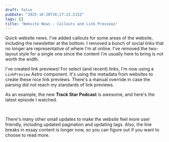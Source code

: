 ```yaml
---
draft: false
pubDate: "2025-10-20T16:27:22.215Z"
tags: []
title: "Website News - Callouts and Link Previews"
---
```


Quick website news. I've added callouts for some areas of the website, including the newsletter at the bottom.
I removed a bunch of social links that no longer are representative of where I'm at online.
I've removed the two-layout style for a single one since the content I'm usually here to bring is not worth the width.

I've created link previews! For select (and recent) links, I'm now using a `LinkPreview` Astro component.
It's using the metadata from websites to create these nice link previews.
There's a manual override in case the parsing did not reach my standards of link previews.

As an example, the new **Track Star Podcast** is awesome, and here's the latest episode I watched.


<LinkPreview
  url="https://podcasts.apple.com/us/podcast/the-track-star-podcast/id1836496108"
  title="The Track Star Podcast"
  description="Listen to Jack Coyne's The Track Star Podcast podcast on Apple Podcasts."
  image="https://is1-ssl.mzstatic.com/image/thumb/Podcasts211/v4/5c/c9/bc/5cc9bca3-0063-1ef8-17b9-cc77264378e6/mza_4002982522853686818.jpg/1200x1200bf-60.jpg"
  size="md"
/>

<br />

<LinkPreview
  url="https://www.youtube.com/watch?v=lPizHfC5YEY"
  title="The Great American Songbook EXPLAINED | The Track Star Podcast with Jack Coyne"
  description="The Track Star Podcast continues with a deep dive into the Great American Songbook, the tradition that shaped American popular music as we know it. Guided by..."
  image="https://i.ytimg.com/vi/lPizHfC5YEY/maxresdefault.jpg"
  size="lg"
/>

There's many other small updates to make the website feel more user friendly, including updated pagination and updating tags.
Also, the line breaks in essay content is longer now, so you can figure out if you want to choose to read more.
